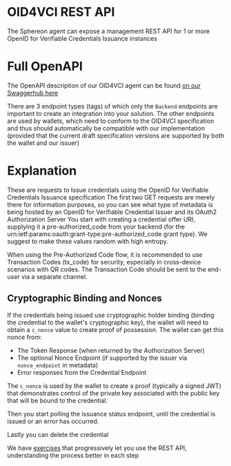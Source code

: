 # OID4VCI REST API

The Sphereon agent can expose a management REST API for 1 or more OpenID for Verifiable Credentials Issuance instances


# Full OpenAPI
The OpenAPI description of our OID4VCI agent can be found [on our Swaggerhub here](https://app.swaggerhub.com/apis/SphereonInt/OID4VCI)

There are 3 endpoint types (tags) of which only the `Backend` endpoints are important to create an integration into your solution. The other endpoints are used by wallets, which need to conform to the OID4VCI specification and thus should automatically be compatible with our implementation (provided that the current draft specification versions are supported by both the wallet and our issuer)


# Explanation
These are requests to Issue credentials using the OpenID for Verifiable Credentials Issuance specification
The first two GET requests are merely there for information purposes, so you can see what type of metadata is being hosted by an OpenID for Verifiable Credential Issuer and its OAuth2 Authorization Server
You start with creating a credential offer URI, supplying it a pre-authorized_code from your backend (for the urn:ietf:params:oauth:grant-type:pre-authorized_code grant type). We suggest to make these values random with high entropy.

When using the Pre-Authorized Code flow, it is recommended to use Transaction Codes (tx_code) for security, especially in cross-device scenarios with QR codes. The Transaction Code should be sent to the end-user via a separate channel.

## Cryptographic Binding and Nonces

If the credentials being issued use cryptographic holder binding (binding the credential to the wallet's cryptographic key), the wallet will need to obtain a `c_nonce` value to create proof of possession. The wallet can get this nonce from:
- The Token Response (when returned by the Authorization Server)
- The optional Nonce Endpoint (if supported by the issuer via `nonce_endpoint` in metadata)
- Error responses from the Credential Endpoint

The `c_nonce` is used by the wallet to create a proof (typically a signed JWT) that demonstrates control of the private key associated with the public key that will be bound to the credential.

Then you start polling the issuance status endpoint, until the credential is issued or an error has occurred.

Lastly you can delete the credential

<Info>We have [exercises](/exercises/oid4vc/oid4vci/credential-offer-exercises) that progressively let you use the REST API, understanding the process better in each step</Info>
